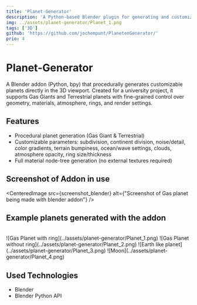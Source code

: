 ```yaml
---
title: 'Planet-Generator'
description: 'A Python-based Blender plugin for generating and customizing planets and their materials. Offers granular control over material properties and rendering parameters for both terrestrial and gas planets.'
img: ../assets/planet-generator/Planet_1.png
tags: ['3D']
github: 'https://github.com/jochempunt/PlanetenGenerator/'
prio: 4
---
```






# Planet-Generator
<Link href="https://github.com/jochempunt/PlanetenGenerator/" label="view project on Github" />

A Blender addon (Python, bpy) that procedurally generates customizable planets directly in the 3D viewport. Created for a university project, it supports Gas Giants and Terrestrial planets with fine-grained control over geometry, materials, atmosphere, rings, and render settings.

## Features
- Procedural planet generation (Gas Giant & Terrestrial)
- Customizable parameters: subdivision, continent division, noise/detail, color gradients, terrain bumpiness, ocean/wave settings, clouds, atmosphere opacity, ring size/thickness
- Full material node-tree generation (no external textures required)

## Screenshot of Addon in use
<CenteredImage src={screenshot_blender} alt={"Screenshot of Gas planet being made with blender addon"} />


## Example planets generated with the addon

<br/>
<ImageGrid>
![Gas Planet with ring](../assets/planet-generator/Planet_1.png)
![Gas Planet without ring](../assets/planet-generator/Planet_2.png)
![Earth like planet](../assets/planet-generator/Planet_3.png)
![Moon](../assets/planet-generator/Planet_4.png)
</ImageGrid>


## Used Technologies
- Blender
- Blender Python API



